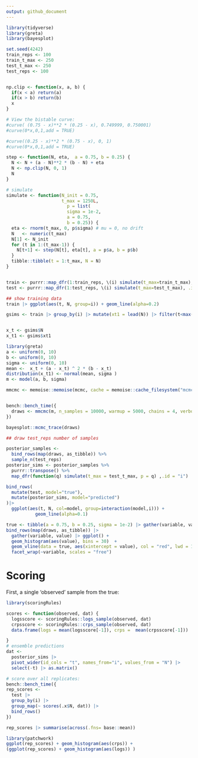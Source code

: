```yaml
---
output: github_document
---
```



```r
library(tidyverse)
library(greta)
library(bayesplot)

set.seed(4242)
train_reps <- 100
train_t_max <- 250
test_t_max <- 250
test_reps <- 100


np.clip <- function(x, a, b) {
  if(x < a) return(a)
  if(x > b) return(b)
  x
}
```

```r
# View the bistable curve: 
#curve( (0.75 - x)**2 * (0.25 - x), 0.749999, 0.750001)
#curve(0*x,0,1,add = TRUE)

#curve((0.25 - x)**2 * (0.75 - x), 0, 1)
#curve(0*x,0,1,add = TRUE)
```

```r
step <- function(N, eta,  a = 0.75, b = 0.25) {
  N <- N + (a - N)**2 * (b - N) + eta
  N <- np.clip(N, 0, 1)
  N
}

# simulate
simulate <- function(N_init = 0.75,
                     t_max = 1250L,
                       p = list(
                       sigma = 1e-2,
                       a = 0.75, 
                       b = 0.25)) {
  eta <- rnorm(t_max, 0, p$sigma) # mu = 0, no drift
  N   <- numeric(t_max)
  N[1] <- N_init
  for (t in 1:(t_max-1)) {
    N[t+1] <- step(N[t], eta[t], a = p$a, b = p$b)
  }
  tibble::tibble(t = 1:t_max, N = N)
}


train <- purrr::map_dfr(1:train_reps, \(i) simulate(t_max=train_t_max), .id = "i")
test <- purrr::map_dfr(1:test_reps, \(i) simulate(t_max=test_t_max), .id = "i")

## show training data
train |> ggplot(aes(t, N, group=i)) + geom_line(alpha=0.2)
```

```r
gsims <- train |> group_by(i) |> mutate(xt1 = lead(N)) |> filter(t<max(t))


x_t <- gsims$N
x_t1 <- gsims$xt1

library(greta)
a <- uniform(0, 10)
b <- uniform(0, 10)
sigma <- uniform(0, 10)
mean <-  x_t + (a - x_t) ^ 2 * (b - x_t)
distribution(x_t1) <- normal(mean, sigma )
m <- model(a, b, sigma)
```

```r
mmcmc <- memoise::memoise(mcmc, cache = memoise::cache_filesystem("mcmc_cache"))


bench::bench_time({                 
  draws <- mmcmc(m, n_samples = 10000, warmup = 5000, chains = 4, verbose = FALSE)
})
```

```r
bayesplot::mcmc_trace(draws)
```





```r
## draw test_reps number of samples

posterior_samples <- 
  bind_rows(map(draws, as_tibble)) %>% 
  sample_n(test_reps)
posterior_sims <- posterior_samples %>%
  purrr::transpose() %>%
  map_dfr(function(q) simulate(t_max = test_t_max, p = q) ,.id = "i")

bind_rows(
  mutate(test, model="true"), 
  mutate(posterior_sims, model="predicted")
)|> 
  ggplot(aes(t, N, col=model, group=interaction(model,i))) +
           geom_line(alpha=0.1)

```

```r
true <- tibble(a = 0.75, b = 0.25, sigma = 1e-2) |> gather(variable, value)
bind_rows(map(draws, as_tibble)) |>
  gather(variable, value) |> ggplot() + 
  geom_histogram(aes(value), bins = 30)  +
  geom_vline(data = true, aes(xintercept = value), col = "red", lwd = 1) + 
  facet_wrap(~variable, scales = "free")
```


# Scoring


First, a single 'observed' sample from the true:

```r
library(scoringRules)

scores <- function(observed, dat) {
  logsscore <- scoringRules::logs_sample(observed, dat)
  crpsscore <- scoringRules::crps_sample(observed, dat)
  data.frame(logs = mean(logsscore[-1]), crps =  mean(crpsscore[-1]))

}
# ensemble predictions
dat <- 
  posterior_sims |> 
  pivot_wider(id_cols = "t", names_from="i", values_from = "N") |> 
  select(-t) |> as.matrix()


```
```r
# score over all replicates:
bench::bench_time({
rep_scores <- 
  test |> 
  group_by(i) |> 
  group_map(~ scores(.x$N, dat)) |> 
  bind_rows()
})
```

```r
rep_scores |> summarise(across(.fns= base::mean))

library(patchwork)
ggplot(rep_scores) + geom_histogram(aes(crps)) + 
(ggplot(rep_scores) + geom_histogram(aes(logs)) )

```









